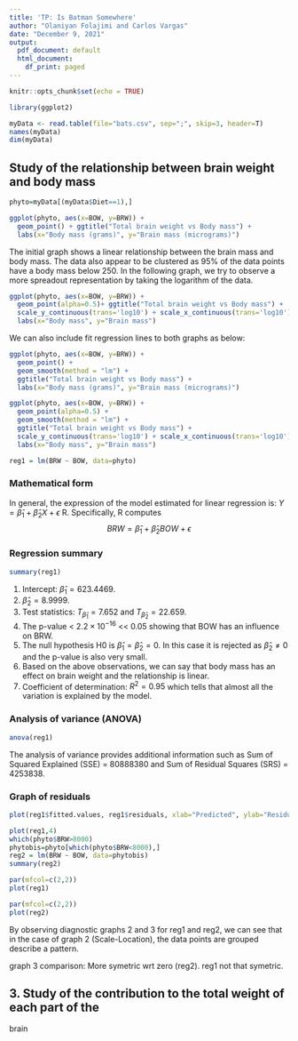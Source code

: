 ```yaml
---
title: 'TP: Is Batman Somewhere'
author: "Olaniyan Folajimi and Carlos Vargas"
date: "December 9, 2021"
output:
  pdf_document: default
  html_document:
    df_print: paged
---
```


```r
knitr::opts_chunk$set(echo = TRUE)
```

```r
library(ggplot2)
```

```r
myData <- read.table(file="bats.csv", sep=";", skip=3, header=T)
names(myData)
dim(myData)
```

## Study of the relationship between brain weight and body mass
```r
phyto=myData[(myData$Diet==1),]
```


```r
ggplot(phyto, aes(x=BOW, y=BRW)) +
  geom_point() + ggtitle("Total brain weight vs Body mass") + 
  labs(x="Body mass (grams)", y="Brain mass (micrograms)")
```
The initial graph shows a linear relationship between the brain mass and body mass. The data also appear to be clustered as $95\%$ of the data points have a body mass below 250. In the following graph, we try to observe a more spreadout representation by taking the logarithm of the data.

```r
ggplot(phyto, aes(x=BOW, y=BRW)) +
  geom_point(alpha=0.5)+ ggtitle("Total brain weight vs Body mass") +
  scale_y_continuous(trans='log10') + scale_x_continuous(trans='log10') +
  labs(x="Body mass", y="Brain mass")
```
We can also include fit regression lines to both graphs as below:

```r
ggplot(phyto, aes(x=BOW, y=BRW)) +
  geom_point() + 
  geom_smooth(method = "lm") + 
  ggtitle("Total brain weight vs Body mass") + 
  labs(x="Body mass (grams)", y="Brain mass (micrograms)")
```

```r
ggplot(phyto, aes(x=BOW, y=BRW)) +
  geom_point(alpha=0.5) +
  geom_smooth(method = "lm") + 
  ggtitle("Total brain weight vs Body mass") +
  scale_y_continuous(trans='log10') + scale_x_continuous(trans='log10') +
  labs(x="Body mass", y="Brain mass")
```

```r
reg1 = lm(BRW ~ BOW, data=phyto)
```
### Mathematical form
In general, the expression of the model estimated for linear regression is: $Y = \hat{\beta}_1 + \hat{\beta}_2X + \epsilon$ R. Specifically, R computes $$BRW = \hat{\beta}_1 + \hat{\beta}_2BOW + \epsilon$$

### Regression summary
```r
summary(reg1)
```

  1. Intercept: $\hat{\beta}_1 = 623.4469$.
  2. $\hat{\beta}_2 = 8.9999$.
  3. Test statistics: $T_{\hat{\beta}_1} = 7.652$ and $T_{\hat{\beta}_2} = 22.659$.
  4. The p-value < $2.2 \times 10^{-16}$ << $0.05$ showing that BOW has an influence on BRW.
  5. The null hypothesis H0 is $\hat{\beta}_1 = \hat{\beta}_2 = 0$. In this case it is rejected as $\hat{\beta}_2 \neq 0$ and the p-value is also very small.
  6. Based on the above observations, we can say that body mass has an effect on  brain weight and the relationship is linear.
  7. Coefficient of determination: $R^2 = 0.95$ which tells that almost all the variation is explained by the model.  

### Analysis of variance (ANOVA)
```r
anova(reg1)
```
The analysis of variance provides additional information such as Sum of Squared Explained (SSE) = $80888380$ and Sum of Residual Squares (SRS) = $4253838$.

### Graph of residuals
```r
plot(reg1$fitted.values, reg1$residuals, xlab="Predicted", ylab="Residuals")
```

```r
plot(reg1,4)
which(phyto$BRW>8000)
phytobis=phyto[which(phyto$BRW<8000),]
reg2 = lm(BRW ~ BOW, data=phytobis)
summary(reg2)
```

```r
par(mfcol=c(2,2))
plot(reg1)
```


```r
par(mfcol=c(2,2))
plot(reg2)
```

By observing diagnostic graphs 2 and 3 for reg1 and reg2, we can see that in the case of graph 2 (Scale-Location), the data points are grouped describe a pattern.

graph 3 comparison: More symetric wrt zero (reg2). reg1 not that symetric.


## 3. Study of the contribution to the total weight of each part of the
brain